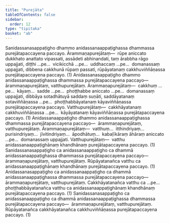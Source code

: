 ```yaml
---
title: "Purejāta"
tableOfContents: false
sidebar:
  order: 12
type: "tipitaka"
basket: "ab"
---
```



<DynamicBreadcrumb />

<Division number="39">

<Paragraph number="3018">
Sanidassanasappaṭigho dhammo anidassanaappaṭighassa dhammassa purejātapaccayena paccayo. <Emphasis>Ārammaṇapurejātaṃ</Emphasis>—  rūpe aniccato dukkhato anattato vipassati, assādeti abhinandati, taṃ ārabbha rāgo uppajjati, diṭṭhi …pe…  vicikicchā …pe…  uddhaccaṃ …pe…  domanassaṃ uppajjati, dibbena cakkhunā rūpaṃ passati, rūpāyatanaṃ cakkhuviññāṇassa purejātapaccayena paccayo. (1)
</Paragraph>

<Paragraph number="3019">
Anidassanasappaṭigho dhammo anidassanaappaṭighassa dhammassa purejātapaccayena paccayo—  ārammaṇapurejātaṃ, vatthupurejātaṃ. <Emphasis>Ārammaṇapurejātaṃ</Emphasis>—  cakkhuṃ …pe…  kāyaṃ…  sadde …pe…  phoṭṭhabbe aniccato …pe…  domanassaṃ uppajjati, dibbāya sotadhātuyā saddaṃ suṇāti, saddāyatanaṃ sotaviññāṇassa …pe…  phoṭṭhabbāyatanaṃ kāyaviññāṇassa purejātapaccayena paccayo. <Emphasis>Vatthupurejātaṃ</Emphasis>—  cakkhāyatanaṃ cakkhuviññāṇassa …pe…  kāyāyatanaṃ kāyaviññāṇassa purejātapaccayena paccayo. (1)
</Paragraph>

<Paragraph number="3020">
Anidassanaappaṭigho dhammo anidassanaappaṭighassa dhammassa purejātapaccayena paccayo—  ārammaṇapurejātaṃ, vatthupurejātaṃ. <Emphasis>Ārammaṇapurejātaṃ</Emphasis>—  vatthuṃ…  itthindriyaṃ…  purisindriyaṃ…  jīvitindriyaṃ…  āpodhātuṃ…  kabaḷīkāraṃ āhāraṃ aniccato …pe…  domanassaṃ uppajjati. <Emphasis>Vatthupurejātaṃ</Emphasis>—  vatthu anidassanaappaṭighānaṃ khandhānaṃ purejātapaccayena paccayo. (1)
</Paragraph>

</Division>
<Division number="40">

<Paragraph number="3021">
Sanidassanasappaṭigho ca anidassanaappaṭigho ca dhammā anidassanaappaṭighassa dhammassa purejātapaccayena paccayo—  <Emphasis>ārammaṇapurejātaṃ, vatthupurejātaṃ</Emphasis>. Rūpāyatanañca vatthu ca anidassanaappaṭighānaṃ khandhānaṃ purejātapaccayena paccayo. (1)
</Paragraph>

<Paragraph number="3022">
Anidassanasappaṭigho ca anidassanaappaṭigho ca dhammā anidassanaappaṭighassa dhammassa purejātapaccayena paccayo—  <Emphasis>ārammaṇapurejātaṃ, vatthupurejātaṃ</Emphasis>. Cakkhāyatanañca vatthu ca …pe…  phoṭṭhabbāyatanañca vatthu ca anidassanaappaṭighānaṃ khandhānaṃ purejātapaccayena paccayo. (1)
</Paragraph>

<Paragraph number="3023">
Sanidassanasappaṭigho ca anidassanaappaṭigho ca dhammā anidassanaappaṭighassa dhammassa purejātapaccayena paccayo—  <Emphasis>ārammaṇapurejātaṃ, vatthupurejātaṃ</Emphasis>. Rūpāyatanañca cakkhāyatanañca cakkhuviññāṇassa purejātapaccayena paccayo. (1)
</Paragraph>
</Division>